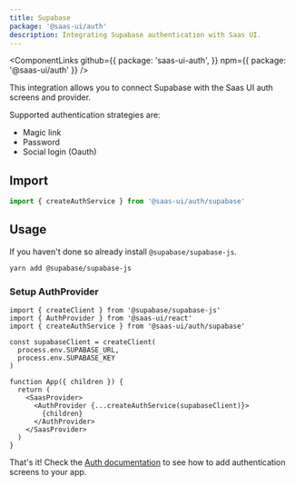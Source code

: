 ```yaml
---
title: Supabase
package: '@saas-ui/auth'
description: Integrating Supabase authentication with Saas UI.
---
```


<ComponentLinks
  github={{
    package: 'saas-ui-auth',
  }}
  npm={{ package: '@saas-ui/auth' }}
/>

This integration allows you to connect Supabase with the Saas UI auth screens and provider.

Supported authentication strategies are:

- Magic link
- Password
- Social login (Oauth)

## Import

```js
import { createAuthService } from '@saas-ui/auth/supabase'
```

## Usage

If you haven't done so already install `@supabase/supabase-js`.

```bash
yarn add @supabase/supabase-js
```

### Setup AuthProvider

```tsx
import { createClient } from '@supabase/supabase-js'
import { AuthProvider } from '@saas-ui/react'
import { createAuthService } from '@saas-ui/auth/supabase'

const supabaseClient = createClient(
  process.env.SUPABASE_URL,
  process.env.SUPABASE_KEY
)

function App({ children }) {
  return (
    <SaasProvider>
      <AuthProvider {...createAuthService(supabaseClient)}>
        {children}
      </AuthProvider>
    </SaasProvider>
  )
}
```

That's it! Check the [Auth documentation](/docs/auth/auth) to see how to add authentication screens to your app.
